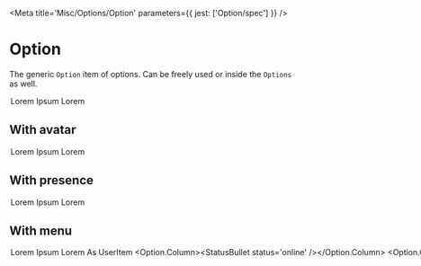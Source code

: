 

<Meta title='Misc/Options/Option' parameters={{ jest: ['Option/spec'] }} />

# Option

The generic <LinkTo kind='Misc/Options/Option' story='Default'>`Option`</LinkTo> item of options. Can be freely used or inside the <LinkTo kind='Misc/Options/Options' story='Default'>`Options`</LinkTo> as well.

<Canvas>
  <Story name='Default'>
    <Box position='relative' maxWidth={250}>
      <Option>
        <Option.Content>Lorem Ipsum Lorem</Option.Content>
      </Option>
    </Box>
  </Story>
</Canvas>

## With avatar

<Canvas>
  <Story name='withAvatar'>
    <Box position='relative' maxWidth={250}>
      <Option>
        <Option.Avatar>
          <Avatar url={exampleAvatar} size='x28' />
        </Option.Avatar>
        <Option.Content>Lorem Ipsum Lorem</Option.Content>
      </Option>
    </Box>
  </Story>
</Canvas>

## With presence

<Canvas>
  <Story name='withPresence'>
    <Box position='relative' maxWidth={250}>
      <Option>
        <Option.Column><StatusBullet /></Option.Column>
        <Option.Content>Lorem Ipsum Lorem</Option.Content>
      </Option>
    </Box>
  </Story>
</Canvas>

## With menu

<Canvas>
  <Story name='withMenu'>
    <Box position='relative' maxWidth={250}>
      <Option>
        <Option.Content>Lorem Ipsum Lorem</Option.Content>
        <Option.Menu><Menu options={menuOptions} /></Option.Menu>
      </Option>
    </Box>
  </Story>
</Canvas>

## As UserItem

<Canvas>
  <Story name='asUserItem'>
    <Box maxWidth={330}>
      <Option>
        <Option.Avatar>
          <Avatar url={exampleAvatar} size='x28' />
        </Option.Avatar> 
        
        <Option.Column><StatusBullet status='online' /></Option.Column>
        <Option.Content>
          <Box withTruncatedText fontScale='p1'>carla.culhane <Box is='span' color='neutral-500'>(carla hune)</Box></Box>
        </Option.Content>
        <Option.Menu><Menu options={menuOptions} /></Option.Menu>
      </Option>
    </Box>
  </Story>
</Canvas>

## As Skeleton

<Canvas>
  <Story name='Skeleton'>
    <Box position='relative' maxWidth={330}>
      <Option.Skeleton /> 
    </Box>
  </Story>
</Canvas>

<ArgsTable of={Option} />


